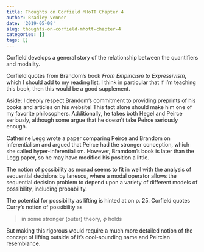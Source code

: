 ```yaml
---
title: Thoughts on Corfield MHoTT Chapter 4
author: Bradley Venner
date: '2019-05-08'
slug: thoughts-on-corfield-mhott-chapter-4
categories: []
tags: []
---
```


Corfield develops a general story of the relationship between the quantifiers and modality.

Corfield quotes from Brandom's book *From Empiricism to Expressivism*, which I should add to my reading list.  I think in particular that if I'm teaching this book, then this would be a good supplement.  

Aside:  I deeply respect Brandom's commitment to providing preprints of his books and articles on his website!  This fact alone should make him one of my favorite philosophers.  Additionally, he takes both Hegel and Peirce seriously, although some argue that he doesn't take Peirce seriously enough.

Catherine Legg wrote a paper comparing Peirce and Brandom on inferentialism and argued that Peirce had the stronger conception, which she called hyper-inferentialism.  However, Bramdom's book is later than the Legg paper, so he may have modified his position a little.

The notion of possibility as monad seems to fit in well with the analysis of sequential decisions by Ianescu, where a modal operator allows the sequential decision problem to depend upon a variety of different models of possibility, including probability.

The potential for possibility as lifting is hinted at on p. 25.  Corfield quotes Curry's notion of possibility as 

>in some stronger (outer) theory, $\phi$ holds

But making this rigorous would require a much more detailed notion of the concept of lifting outside of it's cool-sounding name and Peircian resemblance.
